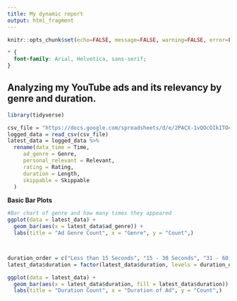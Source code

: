 ---
title: My dynamic report
output: html_fragment
---

```{r setup, include=FALSE}
knitr::opts_chunk$set(echo=FALSE, message=FALSE, warning=FALSE, error=FALSE)

```

```{css}
* {
  font-family: Arial, Helvetica, sans-serif;
}
```

## Analyzing my YouTube ads and its relevancy by genre and duration.



```{r}
library(tidyverse)

csv_file = "https://docs.google.com/spreadsheets/d/e/2PACX-1vQOcOIkITO4xO1pYKiEPGd3sfGuQHNhV8KGKAF71IE0e0NS0RrCfUPg1eCrBm5ycS_CmZU8elNZNkzJ/pub?gid=359396169&single=true&output=csv"
logged_data = read_csv(csv_file)
latest_data = logged_data %>%
  rename(data_time = Time,
     ad_genre = Genre,
     personal_relevant = Relevant,
     rating = Rating,
     duration = Length,
     skippable = Skippable
  )
```




**Basic Bar Plots**

```{r}


#Bar chart of genre and how many times they appeared
ggplot(data = latest_data) + 
  geom_bar(aes(x = latest_data$ad_genre)) +
  labs(title = "Ad Genre Count", x = "Genre", y = "Count",)



duration_order = c("Less than 15 Seconds", "15 - 30 Seconds", "31 - 60 Seconds", "More than 1 Minute")
latest_data$duration = factor(latest_data$duration, levels = duration_order)

ggplot(data = latest_data) + 
  geom_bar(aes(x = latest_data$duration, fill = latest_data$duration)) +
  labs(title = "Duration Count", x = "Duration of Ad", y = "Count",)

```
